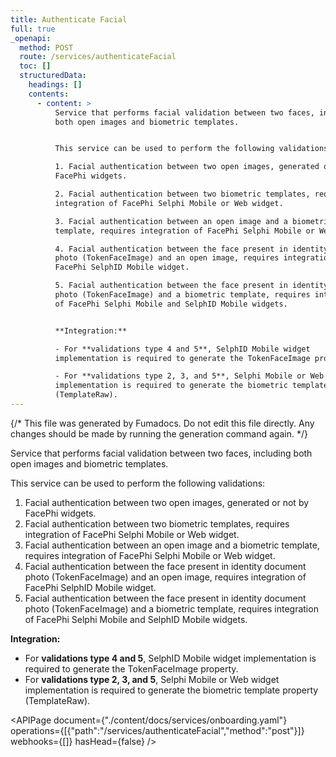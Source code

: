 ```yaml
---
title: Authenticate Facial
full: true
_openapi:
  method: POST
  route: /services/authenticateFacial
  toc: []
  structuredData:
    headings: []
    contents:
      - content: >
          Service that performs facial validation between two faces, including
          both open images and biometric templates.


          This service can be used to perform the following validations:

          1. Facial authentication between two open images, generated or not by
          FacePhi widgets.

          2. Facial authentication between two biometric templates, requires
          integration of FacePhi Selphi Mobile or Web widget.

          3. Facial authentication between an open image and a biometric
          template, requires integration of FacePhi Selphi Mobile or Web widget.

          4. Facial authentication between the face present in identity document
          photo (TokenFaceImage) and an open image, requires integration of
          FacePhi SelphID Mobile widget.

          5. Facial authentication between the face present in identity document
          photo (TokenFaceImage) and a biometric template, requires integration
          of FacePhi Selphi Mobile and SelphID Mobile widgets.


          **Integration:**

          - For **validations type 4 and 5**, SelphID Mobile widget
          implementation is required to generate the TokenFaceImage property.

          - For **validations type 2, 3, and 5**, Selphi Mobile or Web widget
          implementation is required to generate the biometric template property
          (TemplateRaw).
---
```


{/* This file was generated by Fumadocs. Do not edit this file directly. Any changes should be made by running the generation command again. */}

Service that performs facial validation between two faces, including both open images and biometric templates.

This service can be used to perform the following validations:
1. Facial authentication between two open images, generated or not by FacePhi widgets.
2. Facial authentication between two biometric templates, requires integration of FacePhi Selphi Mobile or Web widget.
3. Facial authentication between an open image and a biometric template, requires integration of FacePhi Selphi Mobile or Web widget.
4. Facial authentication between the face present in identity document photo (TokenFaceImage) and an open image, requires integration of FacePhi SelphID Mobile widget.
5. Facial authentication between the face present in identity document photo (TokenFaceImage) and a biometric template, requires integration of FacePhi Selphi Mobile and SelphID Mobile widgets.

**Integration:**
- For **validations type 4 and 5**, SelphID Mobile widget implementation is required to generate the TokenFaceImage property.
- For **validations type 2, 3, and 5**, Selphi Mobile or Web widget implementation is required to generate the biometric template property (TemplateRaw).


<APIPage document={"./content/docs/services/onboarding.yaml"} operations={[{"path":"/services/authenticateFacial","method":"post"}]} webhooks={[]} hasHead={false} />